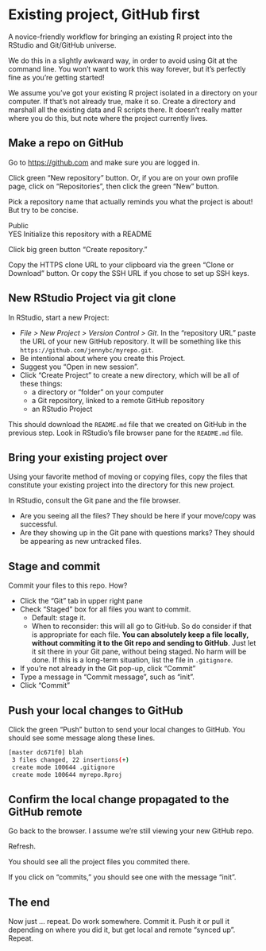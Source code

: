 # Existing project, GitHub first {#existing-github-first}

A novice-friendly workflow for bringing an existing R project into the RStudio and Git/GitHub universe.

We do this in a slightly awkward way, in order to avoid using Git at the command line. You won't want to work this way forever, but it's perfectly fine as you're getting started!

We assume you've got your existing R project isolated in a directory on your computer. If that's not already true, make it so. Create a directory and marshall all the existing data and R scripts there. It doesn't really matter where you do this, but note where the project currently lives.

## Make a repo on GitHub

Go to <https://github.com> and make sure you are logged in.

Click green "New repository" button. Or, if you are on your own profile page, click on "Repositories", then click the green "New" button.

Pick a repository name that actually reminds you what the project is about! But try to be concise.

Public  
YES Initialize this repository with a README

Click big green button "Create repository."

Copy the HTTPS clone URL to your clipboard via the green "Clone or Download" button. Or copy the SSH URL if you chose to set up SSH keys.

## New RStudio Project via git clone

In RStudio, start a new Project:

  * *File > New Project > Version Control > Git*. In the "repository URL" paste the URL of your new GitHub repository. It will be something like this `https://github.com/jennybc/myrepo.git`.
  * Be intentional about where you create this Project.
  * Suggest you "Open in new session".
  * Click "Create Project" to create a new directory, which will be all of these things:
    - a directory or "folder" on your computer
    - a Git repository, linked to a remote GitHub repository
    - an RStudio Project

This should download the `README.md` file that we created on GitHub in the previous step. Look in RStudio's file browser pane for the `README.md` file.

## Bring your existing project over

Using your favorite method of moving or copying files, copy the files that constitute your existing project into the directory for this new project.

In RStudio, consult the Git pane and the file browser.

  * Are you seeing all the files? They should be here if your move/copy was successful.
  * Are they showing up in the Git pane with questions marks? They should be appearing as new untracked files.
  
## Stage and commit

Commit your files to this repo. How?

  * Click the "Git" tab in upper right pane
  * Check "Staged" box for all files you want to commit.
    - Default: stage it.
    - When to reconsider: this will all go to GitHub. So do consider if that is appropriate for each file. **You can absolutely keep a file locally, without commiting it to the Git repo and sending to GitHub**. Just let it sit there in your Git pane, without being staged. No harm will be done. If this is a long-term situation, list the file in `.gitignore`.
  * If you're not already in the Git pop-up, click "Commit"
  * Type a message in "Commit message", such as "init".
  * Click "Commit"

## Push your local changes to GitHub

Click the green "Push" button to send your local changes to GitHub. You should see some message along these lines.

``` bash
[master dc671f0] blah
 3 files changed, 22 insertions(+)
 create mode 100644 .gitignore
 create mode 100644 myrepo.Rproj
```

## Confirm the local change propagated to the GitHub remote

Go back to the browser. I assume we're still viewing your new GitHub repo.

Refresh.

You should see all the project files you commited there.

If you click on "commits," you should see one with the message "init".

## The end

Now just ... repeat. Do work somewhere. Commit it. Push it or pull it depending on where you did it, but get local and remote "synced up". Repeat.
